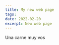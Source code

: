 ```yaml
---
title: My new web page
tags:
date: 2022-02-20
excerpt: New web page
---
```


<BlogPostImage
  src="/assets/img/placeholders/placeholder-article.jpeg"
  width="1040px"
  height="700px"
  objectFit="cover"
/>

Una carne muy vos
